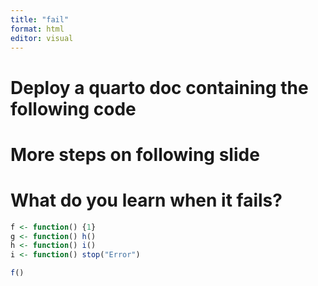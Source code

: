 ```yaml
---
title: "fail"
format: html
editor: visual
---
```


# Deploy a quarto doc containing the following code
# More steps on following slide
# What do you learn when it fails?

```r
f <- function() {1}
g <- function() h()
h <- function() i()
i <- function() stop("Error")
```
```r
f()
```
